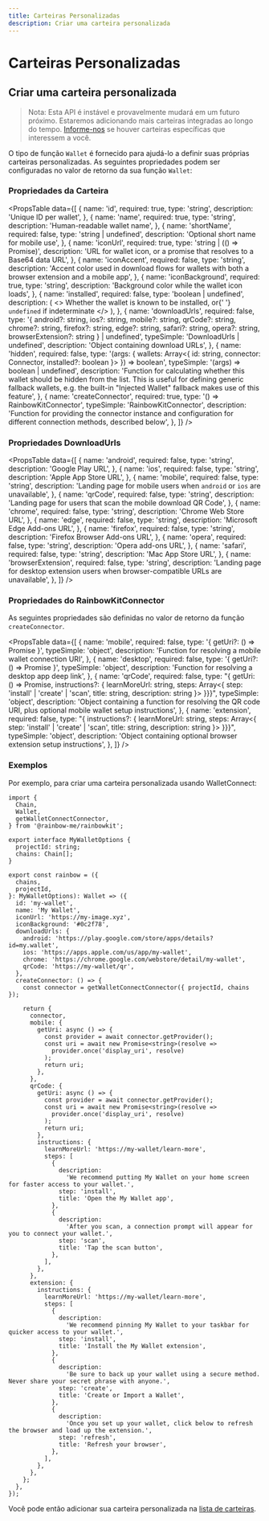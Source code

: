 ```yaml
---
title: Carteiras Personalizadas
description: Criar uma carteira personalizada
---
```


# Carteiras Personalizadas

## Criar uma carteira personalizada

> Nota: Esta API é instável e provavelmente mudará em um futuro próximo. Estaremos adicionando mais carteiras integradas ao longo do tempo. [Informe-nos](https://github.com/rainbow-me/rainbowkit/issues) se houver carteiras específicas que interessem a você.

O tipo de função `Wallet` é fornecido para ajudá-lo a definir suas próprias carteiras personalizadas. As seguintes propriedades podem ser configuradas no valor de retorno da sua função `Wallet`:

### Propriedades da Carteira

<PropsTable
  data={[
    {
      name: 'id',
      required: true,
      type: 'string',
      description: 'Unique ID per wallet',
    },
    {
      name: 'name',
      required: true,
      type: 'string',
      description: 'Human-readable wallet name',
    },
    {
      name: 'shortName',
      required: false,
      type: 'string | undefined',
      description: 'Optional short name for mobile use',
    },
    {
      name: 'iconUrl',
      required: true,
      type: 'string | (() => Promise<string>)',
      description:
        'URL for wallet icon, or a promise that resolves to a Base64 data URL',
    },
    {
      name: 'iconAccent',
      required: false,
      type: 'string',
      description:
        'Accent color used in download flows for wallets with both a browser extension and a mobile app',
    },
    {
      name: 'iconBackground',
      required: true,
      type: 'string',
      description: 'Background color while the wallet icon loads',
    },
    {
      name: 'installed',
      required: false,
      type: 'boolean | undefined',
      description: (
        <>
          Whether the wallet is known to be installed, or{' '}
          <code>undefined</code> if indeterminate
        </>
      ),
    },
    {
      name: 'downloadUrls',
      required: false,
      type: '{ android?: string, ios?: string, mobile?: string, qrCode?: string, chrome?: string, firefox?: string, edge?: string, safari?: string, opera?: string, browserExtension?: string } | undefined',
      typeSimple: 'DownloadUrls | undefined',
      description: 'Object containing download URLs',
    },
    {
      name: 'hidden',
      required: false,
      type: '(args: { wallets: Array<{ id: string, connector: Connector, installed?: boolean }> }) => boolean',
      typeSimple: '(args) => boolean | undefined',
      description:
        'Function for calculating whether this wallet should be hidden from the list. This is useful for defining generic fallback wallets, e.g. the built-in "Injected Wallet" fallback makes use of this feature',
    },
    {
      name: 'createConnector',
      required: true,
      type: '() => RainbowKitConnector',
      typeSimple: 'RainbowKitConnector',
      description:
        'Function for providing the connector instance and configuration for different connection methods, described below',
    },
  ]}
/>

### Propriedades DownloadUrls

<PropsTable
  data={[
    {
      name: 'android',
      required: false,
      type: 'string',
      description: 'Google Play URL',
    },
    {
      name: 'ios',
      required: false,
      type: 'string',
      description: 'Apple App Store URL',
    },
    {
      name: 'mobile',
      required: false,
      type: 'string',
      description:
        'Landing page for mobile users when `android` or `ios` are unavailable',
    },
    {
      name: 'qrCode',
      required: false,
      type: 'string',
      description:
        'Landing page for users that scan the mobile download QR Code',
    },
    {
      name: 'chrome',
      required: false,
      type: 'string',
      description: 'Chrome Web Store URL',
    },
    {
      name: 'edge',
      required: false,
      type: 'string',
      description: 'Microsoft Edge Add-ons URL',
    },
    {
      name: 'firefox',
      required: false,
      type: 'string',
      description: 'Firefox Browser Add-ons URL',
    },
    {
      name: 'opera',
      required: false,
      type: 'string',
      description: 'Opera add-ons URL',
    },
    {
      name: 'safari',
      required: false,
      type: 'string',
      description: 'Mac App Store URL',
    },
    {
      name: 'browserExtension',
      required: false,
      type: 'string',
      description:
        'Landing page for desktop extension users when browser-compatible URLs are unavailable',
    },
  ]}
/>

### Propriedades do RainbowKitConnector

As seguintes propriedades são definidas no valor de retorno da função `createConnector`.

<PropsTable
  data={[
    {
      name: 'mobile',
      required: false,
      type: '{ getUri?: () => Promise<string> }',
      typeSimple: 'object',
      description:
        'Function for resolving a mobile wallet connection URI',
    },
    {
      name: 'desktop',
      required: false,
      type: '{ getUri?: () => Promise<string> }',
      typeSimple: 'object',
      description: 'Function for resolving a desktop app deep link',
    },
    {
      name: 'qrCode',
      required: false,
      type: "{ getUri: () => Promise<string>, instructions?: { learnMoreUrl: string, steps: Array<{ step: 'install' | 'create' | 'scan', title: string, description: string }> }}}",
      typeSimple: 'object',
      description:
        'Object containing a function for resolving the QR code URI, plus optional mobile wallet setup instructions',
    },
    {
      name: 'extension',
      required: false,
      type: "{ instructions?: { learnMoreUrl: string, steps: Array<{ step: 'install' | 'create' | 'scan', title: string, description: string }> }}}",
      typeSimple: 'object',
      description:
        'Object containing optional browser extension setup instructions',
    },
  ]}
/>

### Exemplos

Por exemplo, para criar uma carteira personalizada usando WalletConnect:

```tsx
import {
  Chain,
  Wallet,
  getWalletConnectConnector,
} from '@rainbow-me/rainbowkit';

export interface MyWalletOptions {
  projectId: string;
  chains: Chain[];
}

export const rainbow = ({
  chains,
  projectId,
}: MyWalletOptions): Wallet => ({
  id: 'my-wallet',
  name: 'My Wallet',
  iconUrl: 'https://my-image.xyz',
  iconBackground: '#0c2f78',
  downloadUrls: {
    android: 'https://play.google.com/store/apps/details?id=my.wallet',
    ios: 'https://apps.apple.com/us/app/my-wallet',
    chrome: 'https://chrome.google.com/webstore/detail/my-wallet',
    qrCode: 'https://my-wallet/qr',
  },
  createConnector: () => {
    const connector = getWalletConnectConnector({ projectId, chains });

    return {
      connector,
      mobile: {
        getUri: async () => {
          const provider = await connector.getProvider();
          const uri = await new Promise<string>(resolve =>
            provider.once('display_uri', resolve)
          );
          return uri;
        },
      },
      qrCode: {
        getUri: async () => {
          const provider = await connector.getProvider();
          const uri = await new Promise<string>(resolve =>
            provider.once('display_uri', resolve)
          );
          return uri;
        },
        instructions: {
          learnMoreUrl: 'https://my-wallet/learn-more',
          steps: [
            {
              description:
                'We recommend putting My Wallet on your home screen for faster access to your wallet.',
              step: 'install',
              title: 'Open the My Wallet app',
            },
            {
              description:
                'After you scan, a connection prompt will appear for you to connect your wallet.',
              step: 'scan',
              title: 'Tap the scan button',
            },
          ],
        },
      },
      extension: {
        instructions: {
          learnMoreUrl: 'https://my-wallet/learn-more',
          steps: [
            {
              description:
                'We recommend pinning My Wallet to your taskbar for quicker access to your wallet.',
              step: 'install',
              title: 'Install the My Wallet extension',
            },
            {
              description:
                'Be sure to back up your wallet using a secure method. Never share your secret phrase with anyone.',
              step: 'create',
              title: 'Create or Import a Wallet',
            },
            {
              description:
                'Once you set up your wallet, click below to refresh the browser and load up the extension.',
              step: 'refresh',
              title: 'Refresh your browser',
            },
          ],
        },
      },
    };
  },
});
```

Você pode então adicionar sua carteira personalizada na [lista de carteiras](/docs/custom-wallet-list).
